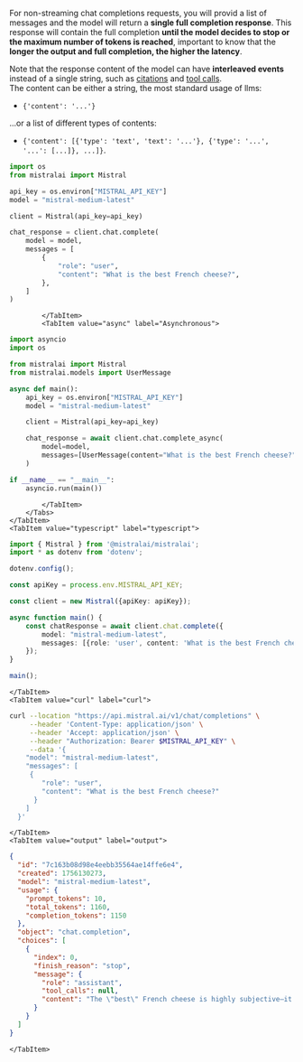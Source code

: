
For non-streaming chat completions requests, you will provid a list of messages and the model will return a **single full completion response**.
This response will contain the full completion **until the model decides to stop or the maximum number of tokens is reached**, important to know that the **longer the output and full completion, the higher the latency**.

Note that the response content of the model can have **interleaved events** instead of a single string, such as [citations](./citations) and [tool calls](./function-calling).  
The content can be either a string, the most standard usage of llms:
- `{'content': '...'}`  

...or a list of different types of contents:
- `{'content': [{'type': 'text', 'text': '...'}, {'type': '...', '...': [...]}, ...]}`.

<Tabs groupId="code">
    <TabItem value="python" label="python" default>
        <Tabs groupId="syn">
            <TabItem value="sync" label="Synchronous" default>

```python
import os
from mistralai import Mistral

api_key = os.environ["MISTRAL_API_KEY"]
model = "mistral-medium-latest"

client = Mistral(api_key=api_key)

chat_response = client.chat.complete(
    model = model,
    messages = [
        {
            "role": "user",
            "content": "What is the best French cheese?",
        },
    ]
)
```

            </TabItem>
            <TabItem value="async" label="Asynchronous">

```py
import asyncio
import os

from mistralai import Mistral
from mistralai.models import UserMessage

async def main():
    api_key = os.environ["MISTRAL_API_KEY"]
    model = "mistral-medium-latest"

    client = Mistral(api_key=api_key)

    chat_response = await client.chat.complete_async(
        model=model,
        messages=[UserMessage(content="What is the best French cheese?")],
    )

if __name__ == "__main__":
    asyncio.run(main())
```

            </TabItem>
        </Tabs>
    </TabItem>
    <TabItem value="typescript" label="typescript">

```typescript
import { Mistral } from '@mistralai/mistralai';
import * as dotenv from 'dotenv';

dotenv.config();

const apiKey = process.env.MISTRAL_API_KEY;

const client = new Mistral({apiKey: apiKey});

async function main() {
    const chatResponse = await client.chat.complete({
        model: "mistral-medium-latest",
        messages: [{role: 'user', content: 'What is the best French cheese?'}]
    });
}

main();
```

    </TabItem>
    <TabItem value="curl" label="curl">

```bash
curl --location "https://api.mistral.ai/v1/chat/completions" \
     --header 'Content-Type: application/json' \
     --header 'Accept: application/json' \
     --header "Authorization: Bearer $MISTRAL_API_KEY" \
     --data '{
    "model": "mistral-medium-latest",
    "messages": [
     {
        "role": "user",
        "content": "What is the best French cheese?"
      }
    ]
  }'
```

    </TabItem>
    <TabItem value="output" label="output">

```json
{
  "id": "7c163b08d98e4eebb35564ae14ffe6e4",
  "created": 1756130273,
  "model": "mistral-medium-latest",
  "usage": {
    "prompt_tokens": 10,
    "total_tokens": 1160,
    "completion_tokens": 1150
  },
  "object": "chat.completion",
  "choices": [
    {
      "index": 0,
      "finish_reason": "stop",
      "message": {
        "role": "assistant",
        "tool_calls": null,
        "content": "The \"best\" French cheese is highly subjective—it depends on personal taste, texture preferences, and how you plan to enjoy it (on a cheese board, melted, in cooking, etc.). However, here are some of the most **iconic, beloved, and award-winning French cheeses**, each celebrated for its unique qualities:\n\n### **Top Contenders for \"Best\" French Cheese**\n1. **Comté** (AOP)\n   - **Why?** A versatile, nutty, and complex **alpine cheese** aged 4 months to 3+ years. Younger Comté is mild and buttery; aged versions develop crystalline crunch and deep caramelized flavors.\n   - **Best for:** Cheese boards, fondue, grilled cheese, or eating plain.\n   - **Fun fact:** Made in the Jura Mountains, each wheel is unique based on the terroir and aging.\n\n2. **Roquefort** (AOP)\n   - **Why?** The **king of blue cheeses**, made from sheep’s milk and aged in natural caves. Creamy, tangy, and intensely flavorful with a sharp, salty bite.\n   - **Best for:** Spread on bread with honey or pears, in salads, or sauces.\n   - **Fun fact:** One of the oldest cheeses in France (mentioned by Pliny the Elder in 79 AD).\n\n3. **Camembert de Normandie** (AOP)\n   - **Why?** The **quintessential French cheese**—creamy, earthy, and slightly mushroomy when ripe. Invented in 1791 by Marie Harel.\n   - **Best for:** Baked (Camembert en croûte), with crusty bread, or apples.\n   - **Pro tip:** Eat it at room temperature when the center is soft but not runny.\n\n4. **Époisses de Bourgogne** (AOP)\n   - **Why?** A **pungent, washed-rind cheese** with a velvety texture and bold, barnyardy flavor. Napoleon reportedly loved it.\n   - **Best for:** Spreading on bread or pairing with Burgundy wine.\n   - **Warning:** So strong it’s banned on French public transport!\n\n5. **Reblochon** (AOP)\n   - **Why?** The **star of tartiflette**—creamy, nutty, and slightly smoky. Made in the Alps with raw cow’s milk.\n   - **Best for:** Melting in tartiflette, raclette, or on potatoes.\n\n6. **Brie de Meaux** (AOP)\n   - **Why?** The **\"King of Cheeses\"** (as declared at the 1815 Congress of Vienna). Rich, buttery, and mushroomy with a soft rind.\n   - **Best for:** Pairing with Champagne or fruit (grapes, figs).\n\n7. **Munster (Munster-Géromé)** (AOP)\n   - **Why?** A **stinky, washed-rind cheese** from Alsace with a creamy, tangy interior. Often served with cumin.\n   - **Best for:** Melting in tarts or eating with beer.\n\n8. **Beaufort** (AOP)\n   - **Why?** A **firm, nutty alpine cheese** similar to Gruyère but richer. Aged versions are caramelized and complex.\n   - **Best for:** Fondue, gratins, or shaving over salads.\n\n9. **Pélardon** (AOP)\n   - **Why?** A **small, tangy goat cheese** from the Cévennes or Provence. Comes in fresh (soft) or aged (firm, peppery) varieties.\n   - **Best for:** Salads, tartines, or grilled with herbs.\n\n10. **Bleu d’Auvergne** (AOP)\n   - **Why?** A **creamy, spicy blue cheese** with a sharper taste than Roquefort but less crumbly.\n   - **Best for:** Dressings, burgers, or cheese plates with walnuts.\n\n### **How to Choose?**\n- **Mild & creamy?** → Brie de Meaux, Camembert, Saint-André.\n- **Bold & stinky?** → Époisses, Munster, Pont-l’Évêque.\n- **Nutty & firm?** → Comté, Beaufort, Cantal.\n- **Blue cheese lover?** → Roquefort, Bleu d’Auvergne.\n- **Goat cheese fan?** → Crottin de Chavignol, Pélardon, Valençay.\n\n### **Pro Tips for Enjoying French Cheese**\n- **Serve at room temperature** (take it out of the fridge 1–2 hours before eating).\n- **Pair with wine**: Brie + Champagne, Roquefort + Sauternes, Comté + Jura wine.\n- **Avoid plastic wrap**—store in cheese paper or a breathable container.\n- **Visit a *fromagerie*** in France for expert recommendations!\n\n### **Final Verdict**\nIf forced to pick **one \"best\"**, **Comté** (aged 24+ months) and **Roquefort** are often crowned for their depth and versatility. But the true joy of French cheese is in the **diversity**—so try them all!\n\n**What’s your favorite?** 😊🧀"
      }
    }
  ]
}
```

    </TabItem>
</Tabs>